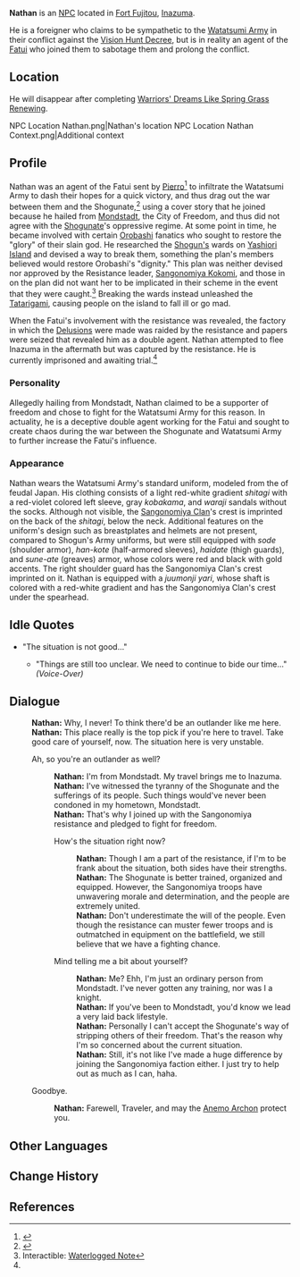 {{Character Infobox
|image            = NPC Nathan.png
|type             = NPC
|region           = Inazuma
|region2          = Mondstadt
|affiliation      = Watatsumi Army
|affiliationNote  = Formerly
|affiliation2     = Fatui
|title            = Sangonomiya Samurai
|title2           = 2nd Naval Lieutenant
}}
'''Nathan''' is an [[NPC]] located in [[Fort Fujitou]], [[Inazuma]].

He is a foreigner who claims to be sympathetic to the [[Watatsumi Army]] in their conflict against the [[Vision Hunt Decree]], but is in reality an agent of the [[Fatui]] who joined them to sabotage them and prolong the conflict.

==Location==
He will disappear after completing [[Warriors' Dreams Like Spring Grass Renewing]].
<gallery hideaddbutton="true" captionalign="center">
NPC Location Nathan.png|Nathan's location
NPC Location Nathan Context.png|Additional context
</gallery>

==Profile==
{{Quote
|So this Nathan fellow disguised himself as a fellow "freedom fighter," armed with slogans that were easy to identify with... and with an ice-cold heart, with which he pushed our most radical groups onto a path from which there was no returning...
|[[Shizuru]] in [[Clean House]]
}}
Nathan was an agent of the Fatui sent by [[Pierro]]<ref name="CH">{{Ref/Quest|Clean House}}</ref> to infiltrate the Watatsumi Army to dash their hopes for a quick victory, and thus drag out the war between them and the Shogunate,<ref>{{Ref/Domain|Delusion Factory|note=Hall Notice}}</ref> using a cover story that he joined because he hailed from [[Mondstadt]], the City of Freedom, and thus did not agree with the [[Shogunate]]'s oppressive regime. At some point in time, he became involved with certain [[Orobashi]] fanatics who sought to restore the "glory" of their slain god. He researched the [[Raiden Shogun|Shogun's]] wards on [[Yashiori Island]] and devised a way to break them, something the plan's members believed would restore Orobashi's "dignity." This plan was neither devised nor approved by the Resistance leader, [[Sangonomiya Kokomi]], and those in on the plan did not want her to be implicated in their scheme in the event that they were caught.<ref>Interactible: [[Serpent's Head#Waterlogged Note|Waterlogged Note]]</ref> Breaking the wards instead unleashed the [[Tatarigami]], causing people on the island to fall ill or go mad.

When the Fatui's involvement with the resistance was revealed, the factory in which the [[Delusion]]s were made was raided by the resistance and papers were seized that revealed him as a double agent. Nathan attempted to flee Inazuma in the aftermath but was captured by the resistance. He is currently imprisoned and awaiting trial.<ref name="CH" />

===Personality===
Allegedly hailing from Mondstadt, Nathan claimed to be a supporter of freedom and chose to fight for the Watatsumi Army for this reason. In actuality, he is a deceptive double agent working for the Fatui and sought to create chaos during the war between the Shogunate and Watatsumi Army to further increase the Fatui's influence.

===Appearance===
Nathan wears the Watatsumi Army's standard uniform, modeled from the {{Lang|''ashigaru''|ja=足軽}} of feudal Japan. His clothing consists of a light red-white gradient ''shitagi'' with a red-violet colored left sleeve, gray ''kobakama'', and ''waraji'' sandals without the socks. Although not visible, the [[Sangonomiya Clan]]'s crest is imprinted on the back of the ''shitagi'', below the neck. Additional features on the uniform's design such as breastplates and helmets are not present, compared to Shogun's Army uniforms, but were still equipped with ''sode'' (shoulder armor), ''han-kote'' (half-armored sleeves), ''haidate'' (thigh guards), and ''sune-ate'' (greaves) armor, whose colors were red and black with gold accents. The right shoulder guard has the Sangonomiya Clan's crest imprinted on it. Nathan is equipped with a ''juumonji yari'', whose shaft is colored with a red-white gradient and has the Sangonomiya Clan's crest under the spearhead.

==Idle Quotes==
* "The situation is not good..."
** {{A|VO Nathan 01.ogg}} "Things are still too unclear. We need to continue to bide our time..." ''(Voice-Over)''

==Dialogue==
{{Dialogue start}}
:'''Nathan:''' Why, I never! To think there'd be an outlander like me here.
:'''Nathan:''' This place really is the top pick if you're here to travel. Take good care of yourself, now. The situation here is very unstable.
:{{DIcon}} Ah, so you're an outlander as well?
::'''Nathan:''' I'm from Mondstadt. My travel brings me to Inazuma.
::'''Nathan:''' I've witnessed the tyranny of the Shogunate and the sufferings of its people. Such things would've never been condoned in my hometown, Mondstadt.
::'''Nathan:''' That's why I joined up with the Sangonomiya resistance and pledged to fight for freedom.
::{{DIcon}} How's the situation right now?
:::'''Nathan:''' Though I am a part of the resistance, if I'm to be frank about the situation, both sides have their strengths.
:::'''Nathan:''' The Shogunate is better trained, organized and equipped. However, the Sangonomiya troops have unwavering morale and determination, and the people are extremely united.
:::'''Nathan:''' Don't underestimate the will of the people. Even though the resistance can muster fewer troops and is outmatched in equipment on the battlefield, we still believe that we have a fighting chance.
::{{DIcon}} Mind telling me a bit about yourself?
:::'''Nathan:''' Me? Ehh, I'm just an ordinary person from Mondstadt. I've never gotten any training, nor was I a knight.
:::'''Nathan:''' If you've been to Mondstadt, you'd know we lead a very laid back lifestyle.
:::'''Nathan:''' Personally I can't accept the Shogunate's way of stripping others of their freedom. That's the reason why I'm so concerned about the current situation.
:::'''Nathan:''' Still, it's not like I've made a huge difference by joining the Sangonomiya faction either. I just try to help out as much as I can, haha.
:{{DIcon}} Goodbye.
::'''Nathan:''' Farewell, Traveler, and may the [[Barbatos|Anemo Archon]] protect you.
:{{Dialogue end}}

==Other Languages==
{{Other Languages|default_hidden = 1
|en      = Nathan
|zhs     = 内森
|zhs_rm  = Nèisēn
|zht     = 內森
|zht_rm  = Nèisēn
|ja      = ネイサン
|ja_rm   = Neisan
|ko      = 네이슨
|ko_rm   = 
|es      = Nathan
|fr      = Nathan
|ru      = Натан
|th      = Nathan
|vi      = Nathan
|de      = Nathan
|id      = Nathan
|pt      = Nathan
}}

==Change History==
{{Change History|2.0}}

==References==
{{Reflist}}